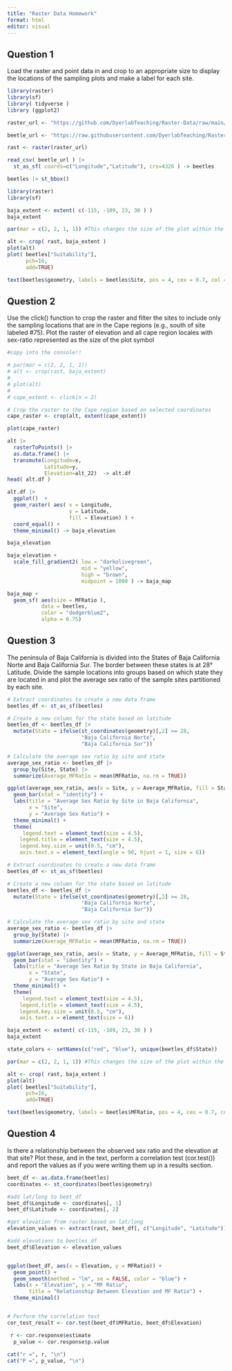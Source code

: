 ```yaml
---
title: "Raster Data Homework"
format: html
editor: visual
---
```


## Question 1

Load the raster and point data in and crop to an appropriate size to display the locations of the sampling plots and make a label for each site.

```r

library(raster)
library(sf)
library( tidyverse )
library (ggplot2)

raster_url <- "https://github.com/DyerlabTeaching/Raster-Data/raw/main/data/alt_22.tif"

beetle_url <- "https://raw.githubusercontent.com/DyerlabTeaching/Raster-Data/main/data/AraptusDispersalBias.csv"

rast <- raster(raster_url)

```

```r

read_csv( beetle_url ) |>
  st_as_sf( coords=c("Longitude","Latitude"), crs=4326 ) -> beetles

beetles |> st_bbox()

```

```r
library(raster)
library(sf)

baja_extent <- extent( c(-115, -109, 23, 30 ) )
baja_extent

par(mar = c(2, 2, 1, 1)) #This changes the size of the plot within the window (bottom, left, top, right margins)

alt <- crop( rast, baja_extent )
plot(alt)
plot( beetles["Suitability"], 
      pch=16, 
      add=TRUE)

text(beetles$geometry, labels = beetles$Site, pos = 4, cex = 0.7, col = "blue")

```

## Question 2

Use the click() function to crop the raster and filter the sites to include only the sampling locations that are in the Cape regions (e.g., south of site labeled #75). Plot the raster of elevation and all cape region locales with sex-ratio represented as the size of the plot symbol

```r

#copy into the console!!

# par(mar = c(2, 2, 1, 1))
# alt <- crop(rast, baja_extent)
# 
# plot(alt)
# 
# cape_extent <- click(n = 2)

```

```r
# Crop the raster to the Cape region based on selected coordinates
cape_raster <- crop(alt, extent(cape_extent))

plot(cape_raster)


```

```r

alt |>
  rasterToPoints() |>
  as.data.frame() |> 
  transmute(Longitude=x,
            Latitude=y,
            Elevation=alt_22)  -> alt.df
head( alt.df )

alt.df |>
  ggplot()  + 
  geom_raster( aes( x = Longitude, 
                    y = Latitude, 
                    fill = Elevation) ) + 
  coord_equal() +
  theme_minimal() -> baja_elevation

baja_elevation
```

```r

baja_elevation + 
  scale_fill_gradient2( low = "darkolivegreen",
                        mid = "yellow",
                        high = "brown", 
                        midpoint = 1000 ) -> baja_map

baja_map + 
  geom_sf( aes(size = MFRatio ), 
           data = beetles, 
           color = "dodgerblue2",
           alpha = 0.75) 

```

## Question 3

The peninsula of Baja California is divided into the States of Baja California Norte and Baja California Sur. The border between these states is at 28° Latitude. Divide the sample locations into groups based on which state they are located in and plot the average sex ratio of the sample sites partitioned by each site.

```r

# Extract coordinates to create a new data frame
beetles_df <- st_as_sf(beetles)

# Create a new column for the state based on latitude
beetles_df <- beetles_df |>
  mutate(State = ifelse(st_coordinates(geometry)[,2] >= 28, 
                        "Baja California Norte", 
                        "Baja California Sur"))

# Calculate the average sex ratio by site and state
average_sex_ratio <- beetles_df |>
  group_by(Site, State) |>
  summarize(Average_MFRatio = mean(MFRatio, na.rm = TRUE))

ggplot(average_sex_ratio, aes(x = Site, y = Average_MFRatio, fill = State)) +
  geom_bar(stat = "identity") +
  labs(title = "Average Sex Ratio by Site in Baja California",
       x = "Site",
       y = "Average Sex Ratio") +
  theme_minimal() +
  theme(
     legend.text = element_text(size = 4.5),
    legend.title = element_text(size = 4.5),  
    legend.key.size = unit(0.5, "cm"),
    axis.text.x = element_text(angle = 90, hjust = 1, size = 6))


```

```r
# Extract coordinates to create a new data frame
beetles_df <- st_as_sf(beetles)

# Create a new column for the state based on latitude
beetles_df <- beetles_df |>
  mutate(State = ifelse(st_coordinates(geometry)[,2] >= 28, 
                        "Baja California Norte", 
                        "Baja California Sur"))

# Calculate the average sex ratio by site and state
average_sex_ratio <- beetles_df |>
  group_by(State) |>
  summarize(Average_MFRatio = mean(MFRatio, na.rm = TRUE))

ggplot(average_sex_ratio, aes(x = State, y = Average_MFRatio, fill = State)) +
  geom_bar(stat = "identity") +
  labs(title = "Average Sex Ratio by State in Baja California",
       x = "State",
       y = "Average Sex Ratio") +
  theme_minimal() +
  theme(
     legend.text = element_text(size = 4.5),
    legend.title = element_text(size = 4.5),  
    legend.key.size = unit(0.5, "cm"),
    axis.text.x = element_text(size = 6))
```

```r

baja_extent <- extent( c(-115, -109, 23, 30 ) )
baja_extent

state_colors <- setNames(c("red", "blue"), unique(beetles_df$State))

par(mar = c(2, 2, 1, 1)) #This changes the size of the plot within the window (bottom, left, top, right margins)

alt <- crop( rast, baja_extent )
plot(alt)
plot( beetles["Suitability"], 
      pch=16, 
      add=TRUE)

text(beetles$geometry, labels = beetles$MFRatio, pos = 4, cex = 0.7, col = state_colors[beetles_df$State])

```

## Question 4

Is there a relationship between the observed sex ratio and the elevation at that site? Plot these, and in the text, perform a correlation test (cor.test()) and report the values as if you were writing them up in a results section.

```r

beet_df <- as.data.frame(beetles)  
coordinates <- st_coordinates(beetles$geometry) 

#add lat/long to beet_df
beet_df$Longitude <- coordinates[, 1]
beet_df$Latitude <- coordinates[, 2]

#get elevation from raster based on lat/long
elevation_values <- extract(rast, beet_df[, c("Longitude", "Latitude")])

#add elevations to beetles_df
beet_df$Elevation <- elevation_values


ggplot(beet_df, aes(x = Elevation, y = MFRatio)) +
  geom_point() +
  geom_smooth(method = "lm", se = FALSE, color = "blue") +
  labs(x = "Elevation", y = "MF Ratio", 
       title = "Relationship Between Elevation and MF Ratio") +
  theme_minimal()


# Perform the correlation test
cor_test_result <- cor.test(beet_df$MFRatio, beet_df$Elevation)

 r <- cor.response$estimate
  p_value <- cor.response$p.value
  
cat("r =", r, "\n")
cat("P =", p_value, "\n")

```
